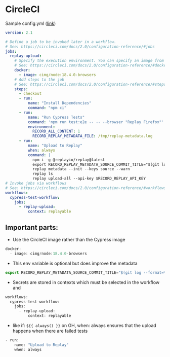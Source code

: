 # CircleCI

Sample config.yml ([link](CircleCI.md))

```yml
version: 2.1

# Define a job to be invoked later in a workflow.
# See: https://circleci.com/docs/2.0/configuration-reference/#jobs
jobs:
  replay-upload:
    # Specify the execution environment. You can specify an image from Dockerhub or use one of our Convenience Images from CircleCI's Developer Hub.
    # See: https://circleci.com/docs/2.0/configuration-reference/#docker-machine-macos-windows-executor
    docker:
      - image: cimg/node:18.4.0-browsers
    # Add steps to the job
    # See: https://circleci.com/docs/2.0/configuration-reference/#steps
    steps:
      - checkout
      - run:
          name: "Install Dependencies"
          command: "npm ci"
      - run:
          name: "Run Cypress Tests"
          command: 'npm run test:e2e -- -- --browser "Replay Firefox"'
          environment:
            RECORD_ALL_CONTENT: 1
            RECORD_REPLAY_METADATA_FILE: /tmp/replay-metadata.log
      - run:
          name: "Upload to Replay"
          when: always
          command: |
            npm i -g @replayio/replay@latest
            export RECORD_REPLAY_METADATA_SOURCE_COMMIT_TITLE="$(git log --format=%s -n 1)"
            replay metadata --init --keys source --warn
            replay ls
            replay upload-all --api-key $RECORD_REPLAY_API_KEY
# Invoke jobs via workflows
# See: https://circleci.com/docs/2.0/configuration-reference/#workflows
workflows:
  cypress-test-workflow:
    jobs:
      - replay-upload:
          context: replayable
```

## Important parts:

- Use the CircleCI image rather than the Cypress image
    
```jsx
docker:
  - image: cimg/node:18.4.0-browsers
```
    
- This env variable is optional but does improve the metadata
    
```jsx
export RECORD_REPLAY_METADATA_SOURCE_COMMIT_TITLE="$(git log --format=%s -n 1)"
```
    
- Secrets are stored in contexts which must be selected in the workflow and
    
```jsx
workflows:
  cypress-test-workflow:
    jobs:
      - replay-upload:
          context: replayable
```
    
- like if: `${{ always() }}` on GH, when: always ensures that the upload happens when there are failed tests
    
```jsx
- run:
    name: "Upload to Replay"
    when: always
```